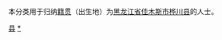 {{Catnav|頁面分類|各種主題的頁面分類|依中国各省来作的分类|各地中国人|黑龙江人|佳木斯人}}
{{Catnav|頁面分類|人物|各國人物|中国人|各地中国人|黑龙江人|佳木斯人}}

本分类用于归纳[[籍贯|籍贯]]（出生地）为[[黑龙江省|黑龙江省]][[佳木斯市|佳木斯市]][[桦川县|桦川县]]的人士。

[[Category:佳木斯人|县]]
[[Category:桦川县|*]]